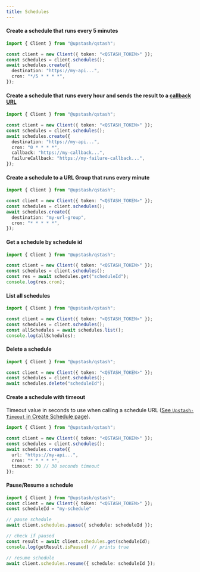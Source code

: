 ```yaml
---
title: Schedules
---
```


#### Create a schedule that runs every 5 minutes

```typescript
import { Client } from "@upstash/qstash";

const client = new Client({ token: "<QSTASH_TOKEN>" });
const schedules = client.schedules();
await schedules.create({
  destination: "https://my-api...",
  cron: "*/5 * * * *",
});
```

#### Create a schedule that runs every hour and sends the result to a [callback URL](/qstash/features/callbacks)

```typescript
import { Client } from "@upstash/qstash";

const client = new Client({ token: "<QSTASH_TOKEN>" });
const schedules = client.schedules();
await schedules.create({
  destination: "https://my-api...",
  cron: "0 * * * *",
  callback: "https://my-callback...",
  failureCallback: "https://my-failure-callback...",
});
```

#### Create a schedule to a URL Group that runs every minute

```typescript
import { Client } from "@upstash/qstash";

const client = new Client({ token: "<QSTASH_TOKEN>" });
const schedules = client.schedules();
await schedules.create({
  destination: "my-url-group",
  cron: "* * * * *",
});
```

#### Get a schedule by schedule id

```typescript
import { Client } from "@upstash/qstash";

const client = new Client({ token: "<QSTASH_TOKEN>" });
const schedules = client.schedules();
const res = await schedules.get("scheduleId");
console.log(res.cron);
```

#### List all schedules

```typescript
import { Client } from "@upstash/qstash";

const client = new Client({ token: "<QSTASH_TOKEN>" });
const schedules = client.schedules();
const allSchedules = await schedules.list();
console.log(allSchedules);
```

#### Delete a schedule

```typescript
import { Client } from "@upstash/qstash";

const client = new Client({ token: "<QSTASH_TOKEN>" });
const schedules = client.schedules();
await schedules.delete("scheduleId");
```

#### Create a schedule with timeout

Timeout value in seconds to use when calling a schedule URL ([See `Upstash-Timeout` in Create Schedule page](/qstash/api/schedules/create)).

```typescript
import { Client } from "@upstash/qstash";

const client = new Client({ token: "<QSTASH_TOKEN>" });
const schedules = client.schedules();
await schedules.create({
  url: "https://my-api...",
  cron: "* * * * *",
  timeout: 30 // 30 seconds timeout
});
```

#### Pause/Resume a schedule

```typescript
import { Client } from "@upstash/qstash";
const client = new Client({ token: "<QSTASH_TOKEN>" });
const scheduleId = "my-schedule"

// pause schedule
await client.schedules.pause({ schedule: scheduleId });

// check if paused
const result = await client.schedules.get(scheduleId);
console.log(getResult.isPaused) // prints true

// resume schedule
await client.schedules.resume({ schedule: scheduleId });
```
